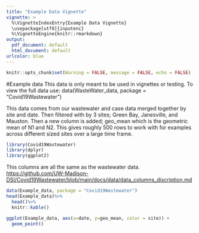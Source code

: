 ```yaml
---
title: "Example Data Vignette"
vignette: >
  %\VignetteIndexEntry{Example Data Vignette}
  \usepackage[utf8]{inputenc}
  %\VignetteEngine{knitr::rmarkdown}
output:
  pdf_document: default
  html_document: default
urlcolor: blue
---
```


```r
knitr::opts_chunk$set(Warning = FALSE, message = FALSE, echo = FALSE)
```

#Example data
This data is only meant to be used in vignettes or testing. To view the full data use: data(WasteWater_data, package = "Covid19Wastewater")

This data comes from our wastewater and case data merged together by site and date. Then filtered with by 3 sites; Green Bay, Janesville, and Mauston. Then a new column is added; geo_mean which is the geometric mean of N1 and N2. This gives roughly 500 rows to work with for examples across different sized sites over a large time frame.

```r
library(Covid19Wastewater)
library(dplyr)
library(ggplot2)
```

This columns are all the same as the wastewater data. [https://github.com/UW-Madison-DSI/Covid19Wastewater/blob/main/docs/data/data_columns_discription.md](https://github.com/UW-Madison-DSI/Covid19Wastewater/blob/main/docs/data/data_columns_discription.md)

```r
data(Example_data, package = "Covid19Wastewater")
head(Example_data)%>%
  head()%>%
  knitr::kable()
```

```r
ggplot(Example_data, aes(x=date, y=geo_mean, color = site)) +
  geom_point()
```

